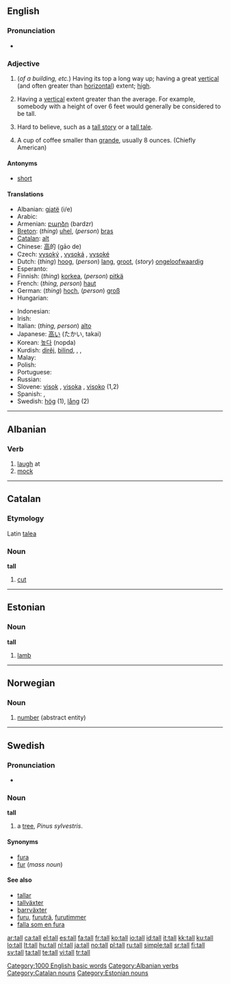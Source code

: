 {{also|tal|Tal}}
==English==

===Pronunciation===
* {{audio|en-us-tall.ogg|Audio (US)}}
*: {{rhymes|ɔːl}}

===Adjective===
{{en-adj|er}}

# (''of a building, etc.'') Having its top a long way up; having a great [[vertical]] (and often greater than [[horizontal]]) extent; [[high]].
# {{context|of a person}} Having a [[vertical]] extent greater than the average. For example, somebody with a height of over 6 feet would generally be considered to be tall.
# {{context|of a story}} Hard to believe, such as a [[tall story]] or a [[tall tale]].
# {{context|of a cup of coffee}} A cup of coffee smaller than [[grande]], usually 8 ounces. (Chiefly American)

====Antonyms====
* [[short]]

====Translations====
{{top}}
* Albanian: [[gjatë]] (i/e)
* Arabic: {{Arab|[[طويل]]}} {{unicode|(ʈawí:l)}}
* Armenian: [[բարձր]] (bardzr)
* [[Breton]]: (''thing'') [[uhel]], (''person'') [[bras]]
* [[Catalan]]: [[alt]]
* Chinese: [[高]]的 (gāo de)
* Czech: [[vysoký]] {{m}}, [[vysoká]] {{f}}, [[vysoké]] {{n}}
* Dutch: (''thing'') [[hoog]], (''person'') [[lang]], [[groot]], (''story'') [[ongeloofwaardig]]
* Esperanto: {{t-|eo|alta|xs=Esperanto}}
* Finnish: (''thing'') [[korkea]], (''person'') [[pitkä]]
* French: (''thing, person'') [[haut]]
* German: (''thing'') [[hoch]], (''person'') [[groß]]
* Hungarian: {{t+|hu|magas}}
{{mid}}
* Indonesian: {{t+|id|tinggi|xs=Indonesian}}
* Irish: {{t-|ga|ard|xs=Irish}}
* Italian: (''thing, person'') [[alto]]
* Japanese: [[高い]] (たかい, takai)
* Korean: [[높다]] (nopda)
* Kurdish: [[dirêj]], [[bilind]], {{KUchar|[[درێژ]]}}, {{KUchar|[[باڵا به‌رز]]}}, {{KUchar|[[باڵا هه‌ڵچوو]]}}
* Malay: {{t+|ms|tinggi|xs=Malay}}
* Polish: {{t+|pl|wysoki}}
* Portuguese: {{t+|pt|alto}}
* Russian: {{t+|ru|высокий|tr=vysókij|sc=Cyrl}}
* Slovene: [[visok]] {{m}}, [[visoka]] {{f}}, [[visoko]] {{n}} (1,2)
* Spanish: {{t+|es|alto|m}}, {{t-|es|alta|f}}
* Swedish: [[hög]] (1), [[lång]] (2)
{{bottom}}

[[Category:1000 English basic words]]

----

==Albanian==

===Verb===
{{infl|sq|verb}}

# [[laugh]] at
# [[mock]]

[[Category:Albanian verbs]]

----

==Catalan==

===Etymology===
Latin [[talea]]

===Noun===
'''tall'''

# [[cut]]

[[Category:Catalan nouns]]

----

==Estonian==

===Noun===
'''tall'''

# [[lamb]]

[[Category:Estonian nouns]]

----

==Norwegian==

===Noun===
{{infl|no|noun}}

# [[number]] (abstract entity)

{{tbot entry|Norwegian|number|2008|April|no}}

----

==Swedish==

===Pronunciation===
* {{audio|Sv-en tall.ogg|audio}}

===Noun===
'''tall'''

# a [[tree]], ''Pinus sylvestris''.

====Synonyms====
* [[fura]]
* [[fur]] (''mass noun'')

====See also====
* [[tallar]]
* [[tallväxter]]
* [[barrväxter]]
* [[furu]], [[furuträ]], [[furutimmer]]
* [[falla som en fura]]

[[ar:tall]]
[[ca:tall]]
[[el:tall]]
[[es:tall]]
[[fa:tall]]
[[fr:tall]]
[[ko:tall]]
[[io:tall]]
[[id:tall]]
[[it:tall]]
[[kk:tall]]
[[ku:tall]]
[[lo:tall]]
[[lt:tall]]
[[hu:tall]]
[[nl:tall]]
[[ja:tall]]
[[no:tall]]
[[pl:tall]]
[[ru:tall]]
[[simple:tall]]
[[sr:tall]]
[[fi:tall]]
[[sv:tall]]
[[ta:tall]]
[[te:tall]]
[[vi:tall]]
[[tr:tall]]